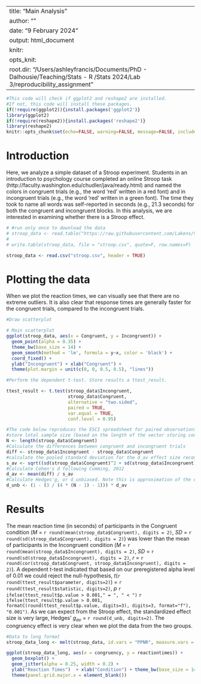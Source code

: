 
---
title: "Main Analysis"
author: ""
date: "9 February 2024"
output: html_document
knitr:
  opts_knit:
    root.dir: "/Users/ashleyfrancis/Documents/PhD - Dalhousie/Teaching/Stats - R /Stats 2024/Lab 3/reproducibility_assignment"
---

```r
#This code will check if ggplot2 and reshape2 are installed. 
#If not, this code will install these packages.
if(!require(ggplot2)){install.packages('ggplot2')}
library(ggplot2)
if(!require(reshape2)){install.packages('reshape2')}
library(reshape2)
knitr::opts_chunk$set(echo=FALSE, warning=FALSE, message=FALSE, include=TRUE)
```

# Introduction

Here, we analyze a simple dataset of a Stroop experiment. Students in an introduction to psychology course completed an online Stroop task (http://faculty.washington.edu/chudler/java/ready.html) and named the colors in congruent trials (e.g., the word 'red' written in a red font) and in incongruent trials (e.g., the word 'red' written in a green font). The time they took to name all words was self-reported in seconds (e.g., 21.3 seconds) for both the congruent and incongruent blocks. In this analysis, we are interested in examining whether there is a Stroop effect. 

```r
# #run only once to download the data
# stroop_data <- read.table("https://raw.githubusercontent.com/Lakens/Stroop/master/stroop.txt", sep = "\t", header = TRUE)
# 
# write.table(stroop_data, file = "stroop.csv", quote=F, row.names=F)

stroop_data <- read.csv("stroop.csv", header = TRUE)
```

# Plotting the data

When we plot the reaction times, we can visually see that there are no extreme outliers. It is also clear that response times are generally faster for the congruent trials, compared to the incongruent trials. 

```r
#Draw scatterplot

# Main scatterplot
ggplot(stroop_data, aes(x = Congruent, y = Incongruent)) + 
  geom_point(alpha = 0.35) +
  theme_bw(base_size = 14) +
  geom_smooth(method = 'lm', formula = y~x, color = 'black') + 
  coord_fixed() + 
  ylab("Incongruent") + xlab("Congruent") +
  theme(plot.margin = unit(c(0, 0, 0.5, 0.5), "lines"))
```

```r
#Perform the dependent t-test. Store results a ttest_result.

ttest_result <- t.test(stroop_data$Incongruent, 
                       stroop_data$Congruent, 
                       alternative = "two.sided", 
                       paired = TRUE, 
                       var.equal = TRUE, 
                       conf.level = 0.95)

#The code below reproduces the ESCI spreadsheet for paired observations by Cumming (2012).
#store lotal sample size (based on the length of the vector storing congruent RT's)
N <- length(stroop_data$Congruent)
#Calculate the differences between congruent and incongruent trials
diff <- stroop_data$Incongruent - stroop_data$Congruent
#calculate the pooled standard deviation for the d_av effect size recommended by Cumming. 
s_av <- sqrt((sd(stroop_data$Congruent)^2 + sd(stroop_data$Incongruent)^2) / 2) 
#Calculate Cohen's d following Cumming, 2012
d_av <- mean(diff) / s_av
#Calculate Hedges'g, or d_unbiased. Note this is approximation of the correction for Hedges'g.
d_unb <- (1 - (3 / (4 * (N - 1) - 1))) * d_av 

```

# Results

The mean reaction time (in seconds) of participants in the Congruent condition (*M* = `r round(mean(stroop_data$Congruent), digits = 2)`, *SD* = `r round(sd(stroop_data$Congruent), digits = 2)`)  was lower than the mean of participants in the Incongruent condition (*M* = `r round(mean(stroop_data$Incongruent), digits = 2)`, *SD* = `r round(sd(stroop_data$Incongruent), digits = 2)`, *r* = `r round(cor(stroop_data$Congruent, stroop_data$Incongruent), digits = 2)`). A dependent *t*-test indicated that based on our preregistered alpha level of 0.01 we could reject the null-hypothesis, *t*(`r round(ttest_result$parameter, digits=2)`) = `r round(ttest_result$statistic, digits=2)`, *p* `r ifelse(ttest_result$p.value > 0.001," = ", " < ")` `r ifelse(ttest_result$p.value > 0.001, formatC(round(ttest_result$p.value, digits=3), digits=3, format="f"), "0.001")`. As we can expect from the Stroop effect, the standardized effect size is very large, Hedges' *g~av~* = `r round(d_unb, digits=2)`. The congruency effect is very clear when we plot the data from the two groups.

```r
#Data to long format
stroop_data_long <- melt(stroop_data, id.vars = "PPNR", measure.vars = c("Congruent", "Incongruent"), variable.name = "congruency", value.name = "reactiontimes")

ggplot(stroop_data_long, aes(x = congruency, y = reactiontimes)) +
  geom_boxplot() + 
  geom_jitter(alpha = 0.25, width = 0.2) +
  ylab("Reaction Times")  + xlab("Condition") + theme_bw(base_size = 14) + 
  theme(panel.grid.major.x = element_blank())
```
